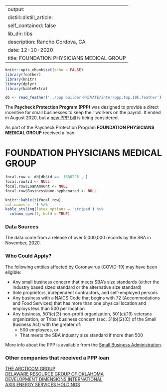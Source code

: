 
---
output:
  distill::distill_article:
    self_contained: false
    lib_dir: libs
description: Rancho Cordova, CA 
date: 12-10-2020
title: FOUNDATION PHYSICIANS MEDICAL GROUP 
---




```r
knitr::opts_chunk$set(echo = FALSE)
library(feather)
library(knitr)
library(dplyr)
library(kableExtra)

db <- read_feather('../ppp builder-PRIVATE/inter/ppp.top.10k.feather')

```



The **Paycheck Protection Program (PPP)** was designed to provide a direct incentive for small businesses to keep their workers on the payroll. It ended in August 2020, but a [new PPP bill](https://thehill.com/policy/finance/529092-bipartisan-support-for-new-ppp-loans-gains-momentum-in-congress) is being considered.

As part of the Paycheck Protection Program **FOUNDATION PHYSICIANS MEDICAL GROUP** received a loan.


# FOUNDATION PHYSICIANS MEDICAL GROUP 

```r
focal.row <- db[db$id ==  1688226 , ]
focal.row$id <- NULL
focal.row$LoanAmount <- NULL
focal.row$BusinessName.hyphenated <- NULL

knitr::kable(t(focal.row), 
col.names = '') %>%
kable_styling(latex_options = 'striped') %>%
  column_spec(1, bold = TRUE)


```

### Data Sources

The data come from a release of over 5,000,000 records by the SBA in November, 2020.


### Who Could Apply?

The following entities affected by Coronavirus (COVID-19) may have been eligible:

+ Any small business concern that meets SBA’s size standards (either the industry based sized standard or the alternative size standard)
+ Sole proprietors, independent contractors, and self-employed persons
+ Any business with a NAICS Code that begins with 72 (Accommodations and Food Services) that has more than one physical location and employs less than 500 per location
+ Any business, 501(c)(3) non-profit organization, 501(c)(19) veterans organization, or Tribal business concern (sec. 31(b)(2)(C) of the Small Business Act) with the greater of:
  + 500 employees, or 
  + That meets the SBA industry size standard if more than 500


More info about the PPP is available from the [Small Business Administration](https://www.sba.gov/funding-programs/loans/coronavirus-relief-options/paycheck-protection-program).

 
### Other companies that received a PPP loan 
   
 [THE ARCTICOM GROUP](/Paycheck-Protection-Program/4582545-THE-ARCTICOM-GROUP) <br> [DELAWARE RESOURCE GROUP OF OKLAHOMA](/Paycheck-Protection-Program/1252194-DELAWARE-RESOURCE-GROUP-OF-OKLAHOMA) <br> [DEVELOPMENT DIMENSIONS INTERNATIONAL](/Paycheck-Protection-Program/1283055-DEVELOPMENT-DIMENSIONS-INTERNATIONAL) <br> [AXIS ENERGY SERVICES HOLDINGS](/Paycheck-Protection-Program/425944-AXIS-ENERGY-SERVICES-HOLDINGS) <br>